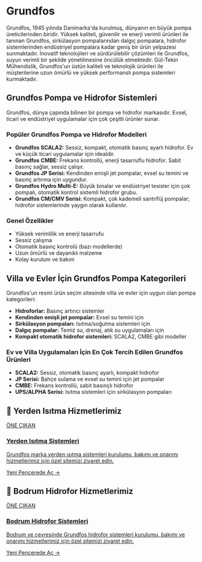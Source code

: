 # Grundfos

Grundfos, 1945 yılında Danimarka'da kurulmuş, dünyanın en büyük pompa üreticilerinden biridir. Yüksek kaliteli, güvenilir ve enerji verimli ürünleri ile tanınan Grundfos, sirkülasyon pompalarından dalgıç pompalara, hidrofor sistemlerinden endüstriyel pompalara kadar geniş bir ürün yelpazesi sunmaktadır. İnovatif teknolojileri ve sürdürülebilir çözümleri ile Grundfos, suyun verimli bir şekilde yönetilmesine öncülük etmektedir. Gül-Tekin Mühendislik, Grundfos'un üstün kaliteli ve teknolojik ürünleri ile müşterilerine uzun ömürlü ve yüksek performanslı pompa sistemleri kurmaktadır.

## Grundfos Pompa ve Hidrofor Sistemleri

Grundfos, dünya çapında bilinen bir pompa ve hidrofor markasıdır. Evsel, ticari ve endüstriyel uygulamalar için çok çeşitli ürünler sunar.

### Popüler Grundfos Pompa ve Hidrofor Modelleri

- **Grundfos SCALA2:** Sessiz, kompakt, otomatik basınç ayarlı hidrofor. Ev ve küçük ticari uygulamalar için idealdir.
- **Grundfos CMBE:** Frekans kontrollü, enerji tasarruflu hidrofor. Sabit basınç sağlar, sessiz çalışır.
- **Grundfos JP Serisi:** Kendinden emişli jet pompalar, evsel su temini ve basınç artırma için uygundur.
- **Grundfos Hydro Multi-E:** Büyük binalar ve endüstriyel tesisler için çok pompalı, otomatik kontrol sistemli hidrofor grubu.
- **Grundfos CM/CMV Serisi:** Kompakt, çok kademeli santrifüj pompalar; hidrofor sistemlerinde yaygın olarak kullanılır.

### Genel Özellikler

- Yüksek verimlilik ve enerji tasarrufu
- Sessiz çalışma
- Otomatik basınç kontrolü (bazı modellerde)
- Uzun ömürlü ve dayanıklı malzeme
- Kolay kurulum ve bakım

## Villa ve Evler İçin Grundfos Pompa Kategorileri

Grundfos'un resmi ürün seçim sitesinde villa ve evler için uygun olan pompa kategorileri:

- **Hidroforlar:** Basınç artırıcı sistemler
- **Kendinden emişli jet pompalar:** Evsel su temini için
- **Sirkülasyon pompaları:** Isıtma/soğutma sistemleri için
- **Dalgıç pompalar:** Temiz su, drenaj, atık su uygulamaları için
- **Kompakt otomatik hidrofor sistemleri:** SCALA2, CMBE gibi modeller

### Ev ve Villa Uygulamaları İçin En Çok Tercih Edilen Grundfos Ürünleri

- **SCALA2:** Sessiz, otomatik basınç ayarlı, kompakt hidrofor
- **JP Serisi:** Bahçe sulama ve evsel su temini için jet pompalar
- **CMBE:** Frekans kontrollü, sabit basınçlı hidrofor
- **UPS/ALPHA Serisi:** Isıtma sistemleri için sirkülasyon pompaları

## 🌟 Yerden Isıtma Hizmetlerimiz

<a href="https://yerden-isitma.gul-tekinmuhendislik.com/" target="_blank" rel="noopener noreferrer" class="link-card featured">
  <div class="link-card-content">
    <span class="badge">ÖNE ÇIKAN</span>
    <h3>Yerden Isıtma Sistemleri</h3>
    <p>Grundfos marka yerden ısıtma sistemleri kurulumu, bakımı ve onarımı hizmetlerimiz için özel sitemizi ziyaret edin.</p>
    <span class="link-card-cta">Yeni Pencerede Aç →</span>
  </div>
</a>

## 🌟 Bodrum Hidrofor Hizmetlerimiz

<a href="https://bodrum-hidrofor.gul-tekinmuhendislik.com" target="_blank" rel="noopener noreferrer" class="link-card featured">
  <div class="link-card-content">
    <span class="badge">ÖNE ÇIKAN</span>
    <h3>Bodrum Hidrofor Sistemleri</h3>
    <p>Bodrum ve çevresinde Grundfos hidrofor sistemleri kurulumu, bakımı ve onarımı hizmetlerimiz için özel sitemizi ziyaret edin.</p>
    <span class="link-card-cta">Yeni Pencerede Aç →</span>
  </div>
</a>